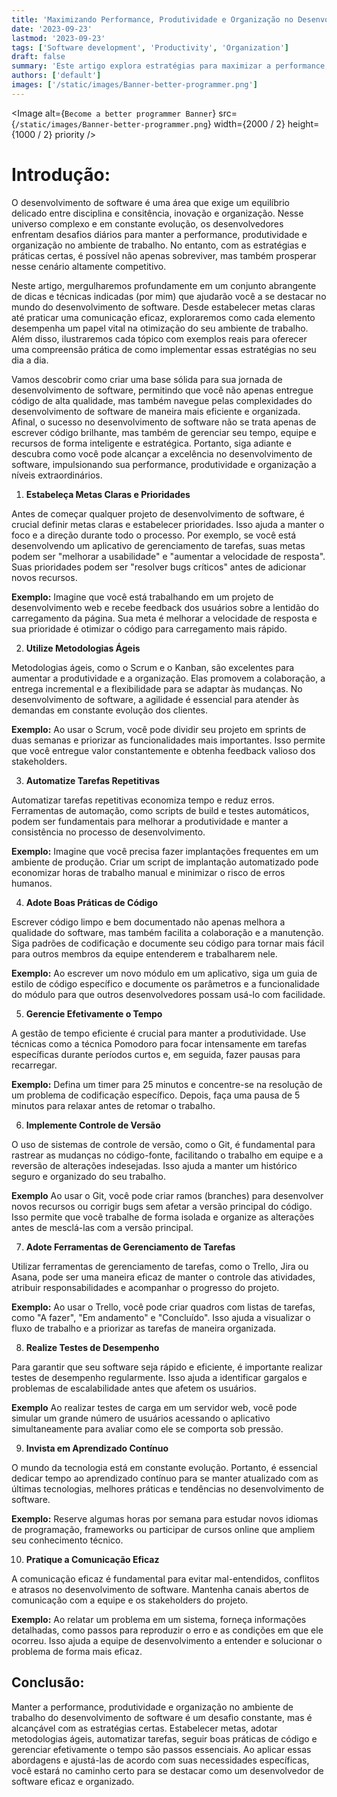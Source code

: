 ```yaml
---
title: 'Maximizando Performance, Produtividade e Organização no Desenvolvimento de Software'
date: '2023-09-23'
lastmod: '2023-09-23'
tags: ['Software development', 'Productivity', 'Organization']
draft: false
summary: 'Este artigo explora estratégias para maximizar a performance, produtividade e organização no desenvolvimento de software. Desde a definição de metas claras até a automação de tarefas, passando por boas práticas de código e gerenciamento de tempo eficaz, você aprenderá a otimizar seu ambiente de trabalho. Com exemplos práticos, descubra como alcançar excelência no desenvolvimento de software.'
authors: ['default']
images: ['/static/images/Banner-better-programmer.png']
---
```


<Image
  alt={`Become a better programmer Banner`}
  src={`/static/images/Banner-better-programmer.png`}
  width={2000 / 2}
  height={1000 / 2}
  priority
/>

# Introdução:

O desenvolvimento de software é uma área que exige um equilíbrio delicado entre disciplina e consitência, inovação e organização. Nesse universo complexo e em constante evolução, os desenvolvedores enfrentam desafios diários para manter a performance, produtividade e organização no ambiente de trabalho. No entanto, com as estratégias e práticas certas, é possível não apenas sobreviver, mas também prosperar nesse cenário altamente competitivo.

Neste artigo, mergulharemos profundamente em um conjunto abrangente de dicas e técnicas indicadas (por mim) que ajudarão você a se destacar no mundo do desenvolvimento de software. Desde estabelecer metas claras até praticar uma comunicação eficaz, exploraremos como cada elemento desempenha um papel vital na otimização do seu ambiente de trabalho. Além disso, ilustraremos cada tópico com exemplos reais para oferecer uma compreensão prática de como implementar essas estratégias no seu dia a dia.

Vamos descobrir como criar uma base sólida para sua jornada de desenvolvimento de software, permitindo que você não apenas entregue código de alta qualidade, mas também navegue pelas complexidades do desenvolvimento de software de maneira mais eficiente e organizada. Afinal, o sucesso no desenvolvimento de software não se trata apenas de escrever código brilhante, mas também de gerenciar seu tempo, equipe e recursos de forma inteligente e estratégica. Portanto, siga adiante e descubra como você pode alcançar a excelência no desenvolvimento de software, impulsionando sua performance, produtividade e organização a níveis extraordinários.

1. **Estabeleça Metas Claras e Prioridades**

Antes de começar qualquer projeto de desenvolvimento de software, é crucial definir metas claras e estabelecer prioridades. Isso ajuda a manter o foco e a direção durante todo o processo. Por exemplo, se você está desenvolvendo um aplicativo de gerenciamento de tarefas, suas metas podem ser "melhorar a usabilidade" e "aumentar a velocidade de resposta". Suas prioridades podem ser "resolver bugs críticos" antes de adicionar novos recursos.

**Exemplo:**
Imagine que você está trabalhando em um projeto de desenvolvimento web e recebe feedback dos usuários sobre a lentidão do carregamento da página. Sua meta é melhorar a velocidade de resposta e sua prioridade é otimizar o código para carregamento mais rápido.

2. **Utilize Metodologias Ágeis**

Metodologias ágeis, como o Scrum e o Kanban, são excelentes para aumentar a produtividade e a organização. Elas promovem a colaboração, a entrega incremental e a flexibilidade para se adaptar às mudanças. No desenvolvimento de software, a agilidade é essencial para atender às demandas em constante evolução dos clientes.

**Exemplo:**
Ao usar o Scrum, você pode dividir seu projeto em sprints de duas semanas e priorizar as funcionalidades mais importantes. Isso permite que você entregue valor constantemente e obtenha feedback valioso dos stakeholders.

3. **Automatize Tarefas Repetitivas**

Automatizar tarefas repetitivas economiza tempo e reduz erros. Ferramentas de automação, como scripts de build e testes automáticos, podem ser fundamentais para melhorar a produtividade e manter a consistência no processo de desenvolvimento.

**Exemplo:**
Imagine que você precisa fazer implantações frequentes em um ambiente de produção. Criar um script de implantação automatizado pode economizar horas de trabalho manual e minimizar o risco de erros humanos.

4. **Adote Boas Práticas de Código**

Escrever código limpo e bem documentado não apenas melhora a qualidade do software, mas também facilita a colaboração e a manutenção. Siga padrões de codificação e documente seu código para tornar mais fácil para outros membros da equipe entenderem e trabalharem nele.

**Exemplo:**
Ao escrever um novo módulo em um aplicativo, siga um guia de estilo de código específico e documente os parâmetros e a funcionalidade do módulo para que outros desenvolvedores possam usá-lo com facilidade.

5. **Gerencie Efetivamente o Tempo**

A gestão de tempo eficiente é crucial para manter a produtividade. Use técnicas como a técnica Pomodoro para focar intensamente em tarefas específicas durante períodos curtos e, em seguida, fazer pausas para recarregar.

**Exemplo:**
Defina um timer para 25 minutos e concentre-se na resolução de um problema de codificação específico. Depois, faça uma pausa de 5 minutos para relaxar antes de retomar o trabalho.

6. **Implemente Controle de Versão**

O uso de sistemas de controle de versão, como o Git, é fundamental para rastrear as mudanças no código-fonte, facilitando o trabalho em equipe e a reversão de alterações indesejadas. Isso ajuda a manter um histórico seguro e organizado do seu trabalho.

**Exemplo**
Ao usar o Git, você pode criar ramos (branches) para desenvolver novos recursos ou corrigir bugs sem afetar a versão principal do código. Isso permite que você trabalhe de forma isolada e organize as alterações antes de mesclá-las com a versão principal.

7. **Adote Ferramentas de Gerenciamento de Tarefas**

Utilizar ferramentas de gerenciamento de tarefas, como o Trello, Jira ou Asana, pode ser uma maneira eficaz de manter o controle das atividades, atribuir responsabilidades e acompanhar o progresso do projeto.

**Exemplo:**
Ao usar o Trello, você pode criar quadros com listas de tarefas, como "A fazer", "Em andamento" e "Concluído". Isso ajuda a visualizar o fluxo de trabalho e a priorizar as tarefas de maneira organizada.

8. **Realize Testes de Desempenho**

Para garantir que seu software seja rápido e eficiente, é importante realizar testes de desempenho regularmente. Isso ajuda a identificar gargalos e problemas de escalabilidade antes que afetem os usuários.

**Exemplo**
Ao realizar testes de carga em um servidor web, você pode simular um grande número de usuários acessando o aplicativo simultaneamente para avaliar como ele se comporta sob pressão.

9. **Invista em Aprendizado Contínuo**

O mundo da tecnologia está em constante evolução. Portanto, é essencial dedicar tempo ao aprendizado contínuo para se manter atualizado com as últimas tecnologias, melhores práticas e tendências no desenvolvimento de software.

**Exemplo:**
Reserve algumas horas por semana para estudar novos idiomas de programação, frameworks ou participar de cursos online que ampliem seu conhecimento técnico.

10. **Pratique a Comunicação Eficaz**

A comunicação eficaz é fundamental para evitar mal-entendidos, conflitos e atrasos no desenvolvimento de software. Mantenha canais abertos de comunicação com a equipe e os stakeholders do projeto.

**Exemplo:**
Ao relatar um problema em um sistema, forneça informações detalhadas, como passos para reproduzir o erro e as condições em que ele ocorreu. Isso ajuda a equipe de desenvolvimento a entender e solucionar o problema de forma mais eficaz.

## Conclusão:

Manter a performance, produtividade e organização no ambiente de trabalho do desenvolvimento de software é um desafio constante, mas é alcançável com as estratégias certas. Estabelecer metas, adotar metodologias ágeis, automatizar tarefas, seguir boas práticas de código e gerenciar efetivamente o tempo são passos essenciais. Ao aplicar essas abordagens e ajustá-las de acordo com suas necessidades específicas, você estará no caminho certo para se destacar como um desenvolvedor de software eficaz e organizado.
